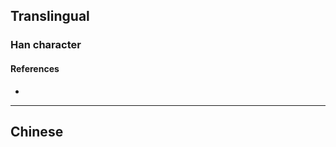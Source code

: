 {{also|櫨}}
{{character info/new}}
==Translingual==

===Han character===
{{Han char|rn=75|rad=木|as=05|sn=9|four=|canj=DYS|ids=⿰木卢}}

====References====
* {{Han ref|kx=0521.121|hdz=21181.040|uh=680C|ud=26636}}

----

==Chinese==
{{zh-see|櫨}}